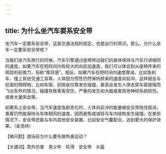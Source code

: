 ```yaml
---
---
---
```

title: 为什么坐汽车要系安全带
---






坐汽车一定要系安全带，这是交通法规的规定，也是出行的常识。那么，为什么坐车一定要系安全带呢？

当我们坐汽车旅行的时候，汽车引擎通过座椅带动我们的身体保持与汽车行进相同的速度。如果汽车在短时间内有较大的向前加速度，我们可以体会到从座椅传来的明显的前推力，俗称“推背感”。相反，如果汽车在短时间内速度骤减，比如急刹车、撞上其他交通工具等，人体因为惯性仍然保持原来的速度向前冲，这样就会与前面的障碍物，比如车窗、前排座位等发生碰撞，甚至会发生人体击穿车窗玻璃而飞出车外的情况。碰撞导致乘客受伤，严重的发生如大脑或者其他神经系统损伤，或者大量失血等。

如果系上安全带，当汽车速度急剧变化时，人体向前冲的能量被安全带拖住抵消，乘客仍然能保持与车体相同的速度，因而避免或减轻与车内结构发生碰撞。在某些情况下，安全带还能与车内其他安全装置，比如安全气囊配合，达到更大的保护效果。（金克峙）





【微问题】游泳前为什么要先做热身运动？

【关键词】意外伤害　青少年　轮滑　安全带　头盔